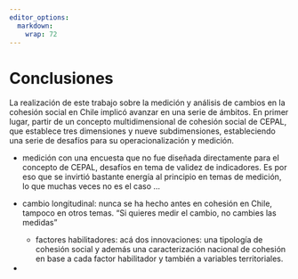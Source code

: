 ```yaml
---
editor_options:
  markdown:
    wrap: 72
---
```


# Conclusiones

La realización de este trabajo sobre la medición y análisis de cambios en la cohesión social en Chile implicó avanzar en una serie de ámbitos. En primer lugar, partir de un concepto multidimensional de cohesión social de CEPAL, que establece tres dimensiones y nueve subdimensiones, estableciendo una serie de desafíos para su operacionalización y medición.

- medición con una encuesta que no fue diseñada directamente para el concepto de CEPAL, desafíos en tema de validez de indicadores. Es por eso que se invirtió bastante energía al principio en temas de medición, lo que muchas veces no es el caso ...

- cambio longitudinal: nunca se ha hecho antes en cohesión en Chile, tampoco en otros temas. "Si quieres medir el cambio, no cambies las medidas"

  - factores habilitadores: acá dos innovaciones: una tipología de cohesión social y además una caracterización nacional de cohesión en base a cada factor habilitador y también a variables territoriales.
-

